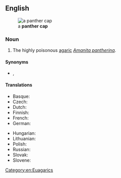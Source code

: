 ==English==
{{wikipedia|Amanita pantherina}}
[[File:Amanita pantherina 2013 G1.jpg|thumb|a '''panther cap''']]

===Noun===
{{en-noun}}

# The highly poisonous [[agaric]] ''[[Amanita pantherina]]''.

====Synonyms====
* {{sense|Amanita pantherina}} {{vern|false blusher}}, {{vern|panther mushroom}}

====Translations====
{{trans-top|''Amanita pantherina''}}
* Basque: {{t|eu|lanperna txar}}
* Czech: {{t|cs|muchomůrka tygrovaná}}
* Dutch: {{t|nl|panteramaniet}}
* Finnish: {{t|fi|pantterikärpässieni}}
* French: {{t+|fr|amanite panthère}}
* German: {{t+|de|Pantherpilz}}
{{trans-mid}}
* Hungarian: {{t+|hu|párducgalóca}}
* Lithuanian: {{t|lt|margoji musmirė}}
* Polish: {{t+|pl|muchomor plamisty}}
* Russian: {{t|ru|мухомо́р панте́рный|m|tr=muxomór pantɛ́rnyj}}
* Slovak: {{t|sk|muchotrávka tigrovaná}}
* Slovene: {{t|sl|panterjeva mušnica}}
{{trans-bottom}}

[[Category:en:Euagarics]]